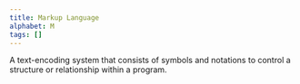 ```yaml
---
title: Markup Language
alphabet: M 
tags: []
---
```


A text-encoding system that consists of symbols and notations to control a structure or relationship within a program.

